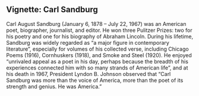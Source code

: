 ## Vignette: Carl Sandburg {-}

Carl August Sandburg (January 6, 1878 – July 22, 1967) was an American poet, biographer, journalist, and editor.
He won three Pulitzer Prizes: two for his poetry and one for his biography of Abraham Lincoln. During his lifetime, Sandburg was widely regarded as "a major figure in contemporary literature", especially for volumes of his collected verse, including Chicago Poems (1916), Cornhuskers (1918), and Smoke and Steel (1920).
He enjoyed "unrivaled appeal as a poet in his day, perhaps because the breadth of his experiences connected him with so many strands of American life",
and at his death in 1967, President Lyndon B. Johnson observed that "Carl Sandburg was more than the voice of America, more than the poet of its strength and genius. He was America."
